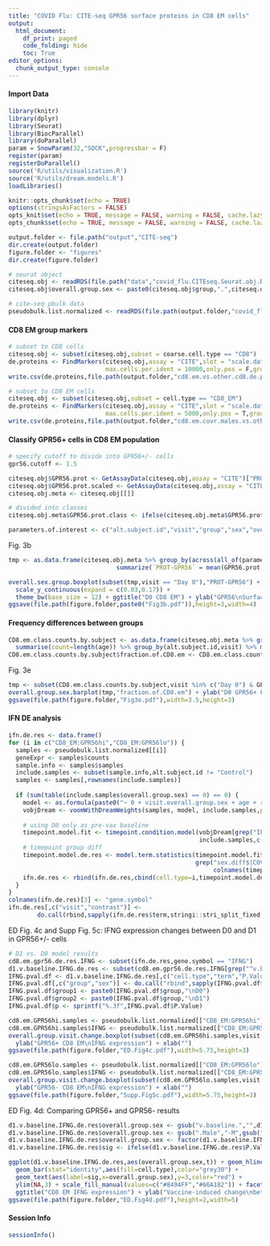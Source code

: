 ```yaml
---
title: "COVID Flu: CITE-seq GPR56 surface proteins in CD8 EM cells"
output:
  html_document:
    df_print: paged
    code_folding: hide
    toc: True
editor_options:
  chunk_output_type: console
---
```


#### Import Data
```r
library(knitr)
library(dplyr)
library(Seurat)
library(BiocParallel)
library(doParallel)
param = SnowParam(32,"SOCK",progressbar = F)
register(param)
registerDoParallel()
source('R/utils/visualization.R')
source('R/utils/dream.models.R')
loadLibraries()

knitr::opts_chunk$set(echo = TRUE)
options(stringsAsFactors = FALSE)
opts_knit$set(echo = TRUE, message = FALSE, warning = FALSE, cache.lazy = FALSE, out.width=900)
opts_chunk$set(echo = TRUE, message = FALSE, warning = FALSE, cache.lazy = FALSE, out.width=900)

output.folder <- file.path("output","CITE-seq")
dir.create(output.folder)
figure.folder <- "figures"
dir.create(figure.folder)

# seurat object
citeseq.obj <- readRDS(file.path("data","covid_flu.CITEseq.Seurat.obj.RDS"))
citeseq.obj$overall.group.sex <- paste0(citeseq.obj$group,".",citeseq.obj$sex)

# cite-seq pbulk data
pseudobulk.list.normalized <- readRDS(file.path(output.folder,"covid_flu.CITEseq.pseudobulk.gene.expr.normalized.RDS"))
```

#### CD8 EM group markers
```r
# subset to CD8 cells
citeseq.obj <- subset(citeseq.obj,subset = coarse.cell.type == "CD8")
de.proteins <- FindMarkers(citeseq.obj,assay = "CITE",slot = "scale.data",
                           max.cells.per.ident = 10000,only.pos = F,group.by= "cell.type",ident.1 = "CD8_EM",min.pct=0.5)
write.csv(de.proteins,file.path(output.folder,"cd8.em.vs.other.cd8.de.proteins.csv"),row.names = T)

# subset to CD8 EM cells
citeseq.obj <- subset(citeseq.obj,subset = cell.type == "CD8_EM")
de.proteins <- FindMarkers(citeseq.obj,assay = "CITE",slot = "scale.data",
                           max.cells.per.ident = 5000,only.pos = T,group.by = "overall.group.sex",ident.1 = "COVR.Male",min.pct=0.5)
write.csv(de.proteins,file.path(output.folder,"cd8.em.covr.males.vs.others.de.proteins.csv"),row.names = T)
```

#### Classify GPR56+ cells in CD8 EM population
```r
# specify cutoff to divide into GPR56+/- cells
gpr56.cutoff <- 1.5 

citeseq.obj$GPR56.prot <- GetAssayData(citeseq.obj,assay = "CITE")["PROT-GPR56",]
citeseq.obj$GPR56.prot.scaled <- GetAssayData(citeseq.obj,assay = "CITE",slot = "scale.data")["PROT-GPR56",] # batch-corrected
citeseq.obj.meta <- citeseq.obj[[]]

# divided into classes
citeseq.obj.meta$GPR56.prot.class <- ifelse(citeseq.obj.meta$GPR56.prot > gpr56.cutoff,"GPR56+","GPR56-")

parameters.of.interest <- c("alt.subject.id","visit","group","sex","overall.group.sex","age","race","flu.vax.count.10yr")
```

Fig. 3b
```r
tmp <- as.data.frame(citeseq.obj.meta %>% group_by(across(all_of(parameters.of.interest))) %>% 
                              summarize(`PROT-GPR56` = mean(GPR56.prot.scaled)))

overall.sex.group.boxplot(subset(tmp,visit == "Day 0"),"PROT-GPR56") +
  scale_y_continuous(expand = c(0.03,0.17)) +
  theme_bw(base_size = 12) + ggtitle("D0 CD8 EM") + ylab("GPR56\nSurface Protein Expression") + xlab("")
ggsave(file.path(figure.folder,paste0("Fig3b.pdf")),height=3,width=4)
```

#### Frequency differences between groups
```r
CD8.em.class.counts.by.subject <- as.data.frame(citeseq.obj.meta %>% group_by(across(all_of(c(parameters.of.interest,"GPR56.prot.class")))) %>% 
  summarise(count=length(age)) %>% group_by(alt.subject.id,visit) %>% mutate(total=sum(count)))
CD8.em.class.counts.by.subject$fraction.of.CD8.em <- CD8.em.class.counts.by.subject$count/CD8.em.class.counts.by.subject$total
```

Fig. 3e
```r
tmp <- subset(CD8.em.class.counts.by.subject,visit %in% c("Day 0") & GPR56.prot.class == "GPR56+")
overall.group.sex.barplot(tmp,"fraction.of.CD8.em") + ylab("D0 GPR56+ Frequency\n(Fraction of CD8 EM cells)")
ggsave(file.path(figure.folder,"Fig3e.pdf"),width=3.5,height=3)
```

#### IFN DE analysis
```r
ifn.de.res <- data.frame()
for (i in c("CD8_EM:GPR56hi","CD8_EM:GPR56lo")) {
  samples <- pseudobulk.list.normalized[[i]]
  geneExpr <- samples$counts
  sample.info <- samples$samples
  include.samples <- subset(sample.info,alt.subject.id != "Control")
  samples <- samples[,rownames(include.samples)]
  
  if (sum(table(include.samples$overall.group.sex) == 0) == 0) {
    model <- as.formula(paste0("~ 0 + visit.overall.group.sex + age + race + flu.vax.count.10yr + n_barcodes + (1|Batch) + (1|alt.subject.id)"))
    vobjDream <- voomWithDreamWeights(samples, model, include.samples,plot=T)
    
    # using D0 only as pre-vax baseline
    timepoint.model.fit <- timepoint.condition.model(vobjDream[grep("IFN",rownames(vobjDream)),],
                                                     include.samples,c("Day 0"),additional.random.effects = "Batch",additional.fixed.effects = "n_barcodes")
    # timepoint group diff
    timepoint.model.de.res <- model.term.statistics(timepoint.model.fit,
                                                    grep("sex.diff$|COVR.v.HC$|COVR.[mf]$|sub.baseline$|v.baseline",
                                                         colnames(timepoint.model.fit$coefficients),value = T))
    ifn.de.res <- rbind(ifn.de.res,cbind(cell.type=i,timepoint.model.de.res))
  }
}
colnames(ifn.de.res)[3] <- "gene.symbol"
ifn.de.res[,c("visit","contrast")] <-  
        do.call(rbind,sapply(ifn.de.res$term,stringi::stri_split_fixed,pattern=".",n=2))
```

ED Fig. 4c and Supp Fig. 5c: IFNG expression changes between D0 and D1 in GPR56+/- cells
```r
# D1 vs. D0 model results
cd8.em.gpr56.de.res.IFNG <- subset(ifn.de.res,gene.symbol == "IFNG")
d1.v.baseline.IFNG.de.res <- subset(cd8.em.gpr56.de.res.IFNG[grep("^v.baseline",cd8.em.gpr56.de.res.IFNG$contrast),],visit == "D1")
IFNG.pval.df <- d1.v.baseline.IFNG.de.res[,c("cell.type","term","P.Value")]
IFNG.pval.df[,c("group","sex")] <- do.call("rbind",sapply(IFNG.pval.df$term,strsplit,".",fixed=T))[,4:5]
IFNG.pval.df$group1 <- paste0(IFNG.pval.df$group,"\nD0")
IFNG.pval.df$group2 <- paste0(IFNG.pval.df$group,"\nD1")
IFNG.pval.df$p <- sprintf("%.3f",IFNG.pval.df$P.Value)

cd8.em.GPR56hi.samples <- pseudobulk.list.normalized[["CD8_EM:GPR56hi"]]$samples
cd8.em.GPR56hi.samples$IFNG <- pseudobulk.list.normalized[["CD8_EM:GPR56hi"]]$normalizedExpr["IFNG",]
overall.group.visit.change.boxplot(subset(cd8.em.GPR56hi.samples,visit %in% c("Day 0","Day 1")),"IFNG",subset(IFNG.pval.df,cell.type == "CD8_EM:GPR56hi")) +
  ylab("GPR56+ CD8 EM\nIFNG expression") + xlab("")
ggsave(file.path(figure.folder,"ED.Fig4c.pdf"),width=5.75,height=3)

cd8.em.GPR56lo.samples <- pseudobulk.list.normalized[["CD8_EM:GPR56lo"]]$samples
cd8.em.GPR56lo.samples$IFNG <- pseudobulk.list.normalized[["CD8_EM:GPR56lo"]]$normalizedExpr["IFNG",]
overall.group.visit.change.boxplot(subset(cd8.em.GPR56lo.samples,visit %in% c("Day 0","Day 1")),"IFNG",subset(IFNG.pval.df,cell.type == "CD8_EM:GPR56lo")) +
  ylab("GPR56- CD8 EM\nIFNG expression") + xlab("")
ggsave(file.path(figure.folder,"Supp.Fig5c.pdf"),width=5.75,height=3)
```

ED Fig. 4d: Comparing GPR56+ and GPR56- results
```r
d1.v.baseline.IFNG.de.res$overall.group.sex <- gsub("v.baseline.","",d1.v.baseline.IFNG.de.res$contrast)
d1.v.baseline.IFNG.de.res$overall.group.sex <- gsub(".Male","-M",gsub(".Female","-F",d1.v.baseline.IFNG.de.res$overall.group.sex))
d1.v.baseline.IFNG.de.res$overall.group.sex <- factor(d1.v.baseline.IFNG.de.res$overall.group.sex,levels = c("COVR-M","HC-M","COVR-F","HC-F"))
d1.v.baseline.IFNG.de.res$sig <- ifelse(d1.v.baseline.IFNG.de.res$P.Value < 0.05,"*","")

ggplot(d1.v.baseline.IFNG.de.res,aes(overall.group.sex,t)) + geom_hline(yintercept = 0,linetype="dashed",color="red") + 
  geom_bar(stat="identity",aes(fill=cell.type),color="grey30") + 
  geom_text(aes(label=sig,x=overall.group.sex),y=3,color="red") + 
  ylim(NA,3) + scale_fill_manual(values=c("#8494FF","#66A182")) + facet_grid(~cell.type) +
  ggtitle("CD8 EM IFNG expression") + ylab("Vaccine-induced change\nbetween D1 and D0") + xlab("") + coord_flip() + theme_bw()
ggsave(file.path(figure.folder,"ED.Fig4d.pdf"),height=2,width=5)
```

#### Session Info
```r
sessionInfo()
```


